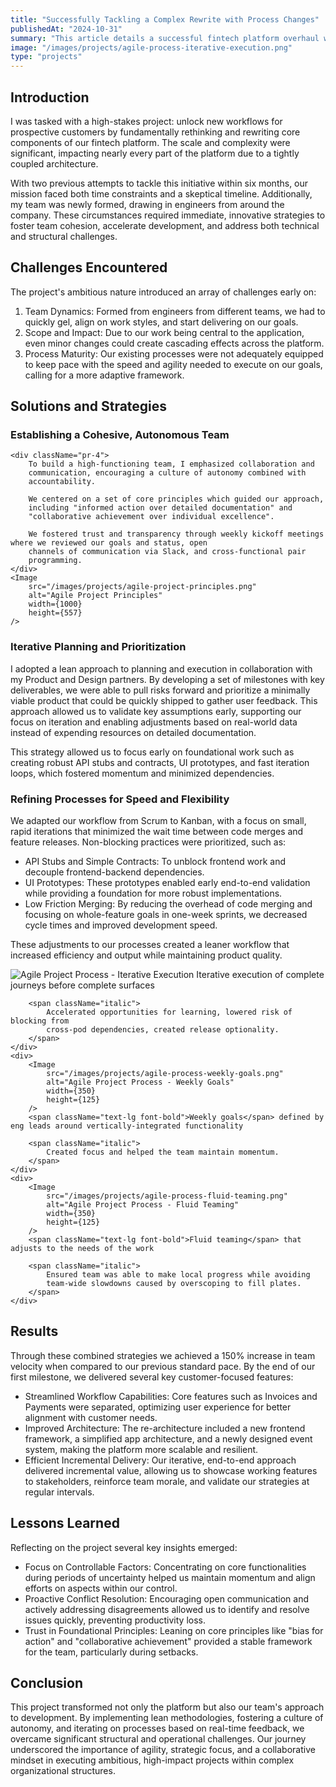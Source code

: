 ```yaml
---
title: "Successfully Tackling a Complex Rewrite with Process Changes"
publishedAt: "2024-10-31"
summary: "This article details a successful fintech platform overhaul where a newly formed team tackled a complex rewrite of core components after two previous failed attempts. Through strategic changes in team dynamics and development processes—including switching from Scrum to Kanban, implementing rapid iterations, and fostering strong team collaboration—the project achieved a 150% increase in velocity. The team successfully delivered streamlined workflows and improved architecture while demonstrating how process changes and adaptive methodologies can transform both product development and team effectiveness."
image: "/images/projects/agile-process-iterative-execution.png"
type: "projects"
---
```


## Introduction

I was tasked with a high-stakes project: unlock new workflows for prospective customers by fundamentally rethinking and rewriting core components of our fintech platform. The scale and complexity were significant, impacting nearly every part of the platform due to a tightly coupled architecture.

With two previous attempts to tackle this initiative within six months, our mission faced both time constraints and a skeptical timeline. Additionally, my team was newly formed, drawing in engineers from around the company. These circumstances required immediate, innovative strategies to foster team cohesion, accelerate development, and address both technical and structural challenges.

## Challenges Encountered

The project's ambitious nature introduced an array of challenges early on:

1. Team Dynamics: Formed from engineers from different teams, we had to quickly gel, align on work styles, and start delivering on our goals.
1. Scope and Impact: Due to our work being central to the application, even minor changes could create cascading effects across the platform.
1. Process Maturity: Our existing processes were not adequately equipped to keep pace with the speed and agility needed to execute on our goals, calling for a more adaptive framework.

## Solutions and Strategies

### Establishing a Cohesive, Autonomous Team

<div className="flex justify-center flex-col md:flex-row">

    <div className="pr-4">
        To build a high-functioning team, I emphasized collaboration and
        communication, encouraging a culture of autonomy combined with
        accountability.

        We centered on a set of core principles which guided our approach,
        including "informed action over detailed documentation" and
        "collaborative achievement over individual excellence".

        We fostered trust and transparency through weekly kickoff meetings where we reviewed our goals and status, open
        channels of communication via Slack, and cross-functional pair
        programming.
    </div>
    <Image
        src="/images/projects/agile-project-principles.png"
        alt="Agile Project Principles"
        width={1000}
        height={557}
    />

</div>

### Iterative Planning and Prioritization

I adopted a lean approach to planning and execution in collaboration with my Product and Design partners. By developing a set of milestones with key deliverables, we were able to pull risks forward and prioritize a minimally viable product that could be quickly shipped to gather user feedback. This approach allowed us to validate key assumptions early, supporting our focus on iteration and enabling adjustments based on real-world data instead of expending resources on detailed documentation.

This strategy allowed us to focus early on foundational work such as creating robust API stubs and contracts, UI prototypes, and fast iteration loops, which fostered momentum and minimized dependencies.

### Refining Processes for Speed and Flexibility

We adapted our workflow from Scrum to Kanban, with a focus on small, rapid iterations that minimized the wait time between code merges and feature releases. Non-blocking practices were prioritized, such as:

-   API Stubs and Simple Contracts: To unblock frontend work and decouple frontend-backend dependencies.
-   UI Prototypes: These prototypes enabled early end-to-end validation while providing a foundation for more robust implementations.
-   Low Friction Merging: By reducing the overhead of code merging and focusing on whole-feature goals in one-week sprints, we decreased cycle times and improved development speed.

These adjustments to our processes created a leaner workflow that increased efficiency and output while maintaining product quality.

<div className="grid grid-cols-1 md:grid-cols-3 gap-3">
    <div>
        <Image
            src="/images/projects/agile-process-iterative-execution.png"
            alt="Agile Project Process - Iterative Execution"
            width={350}
            height={125}
        />
        <span className="text-lg font-bold">Iterative execution</span> of complete journeys before complete surfaces

        <span className="italic">
            Accelerated opportunities for learning, lowered risk of blocking from
            cross-pod dependencies, created release optionality.
        </span>
    </div>
    <div>
        <Image
            src="/images/projects/agile-process-weekly-goals.png"
            alt="Agile Project Process - Weekly Goals"
            width={350}
            height={125}
        />
        <span className="text-lg font-bold">Weekly goals</span> defined by eng leads around vertically-integrated functionality

        <span className="italic">
            Created focus and helped the team maintain momentum.
        </span>
    </div>
    <div>
        <Image
            src="/images/projects/agile-process-fluid-teaming.png"
            alt="Agile Project Process - Fluid Teaming"
            width={350}
            height={125}
        />
        <span className="text-lg font-bold">Fluid teaming</span> that adjusts to the needs of the work

        <span className="italic">
            Ensured team was able to make local progress while avoiding
            team-wide slowdowns caused by overscoping to fill plates.
        </span>
    </div>

</div>

## Results

Through these combined strategies we achieved a 150% increase in team velocity when compared to our previous standard pace. By the end of our first milestone, we delivered several key customer-focused features:

-   <span className="font-bold">Streamlined Workflow Capabilities</span>: Core
    features such as Invoices and Payments were separated, optimizing user
    experience for better alignment with customer needs.
-   <span className="font-bold">Improved Architecture</span>: The
    re-architecture included a new frontend framework, a simplified app
    architecture, and a newly designed event system, making the platform more
    scalable and resilient.
-   <span className="font-bold">Efficient Incremental Delivery</span>: Our
    iterative, end-to-end approach delivered incremental value, allowing us to
    showcase working features to stakeholders, reinforce team morale, and
    validate our strategies at regular intervals.

## Lessons Learned

Reflecting on the project several key insights emerged:

-   <span className="font-bold">Focus on Controllable Factors</span>:
    Concentrating on core functionalities during periods of uncertainty helped
    us maintain momentum and align efforts on aspects within our control.
-   <span className="font-bold">Proactive Conflict Resolution</span>:
    Encouraging open communication and actively addressing disagreements allowed
    us to identify and resolve issues quickly, preventing productivity loss.
-   <span className="font-bold">Trust in Foundational Principles</span>: Leaning
    on core principles like "bias for action" and "collaborative achievement"
    provided a stable framework for the team, particularly during setbacks.

## Conclusion

This project transformed not only the platform but also our team's approach to development. By implementing lean methodologies, fostering a culture of autonomy, and iterating on processes based on real-time feedback, we overcame significant structural and operational challenges. Our journey underscored the importance of agility, strategic focus, and a collaborative mindset in executing ambitious, high-impact projects within complex organizational structures.
